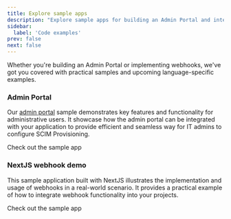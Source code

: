 ```yaml
---
title: Explore sample apps
description: "Explore sample apps for building an Admin Portal and integrating webhooks. Find code examples to streamline SCIM provisioning and user management."
sidebar:
  label: 'Code examples'
prev: false
next: false
---
```



Whether you're building an Admin Portal or implementing webhooks, we've got you
covered with practical samples and upcoming language-specific examples.

### Admin Portal

Our [admin portal](/guides/admin-portal) sample demonstrates key features and functionality for
administrative users. It showcase how the admin portal can be integrated with your application to
provide efficient and seamless way for IT admins to configure SCIM Provisioning.

<LinkButton href="https://github.com/scalekit-developers/nodejs-example-apps/tree/main/embed-admin-portal-sample" target="_blank" rel="noopener">
  Check out the sample app
</LinkButton>

### NextJS webhook demo

This sample application built with NextJS illustrates the implementation and usage of webhooks in a
real-world scenario. It provides a practical example of how to integrate webhook functionality into
your projects.

<LinkButton href="https://github.com/scalekit-developers/nextjs-example-apps/tree/main/webhook-events" target="_blank" rel="noopener">
  Check out the sample app
</LinkButton>
